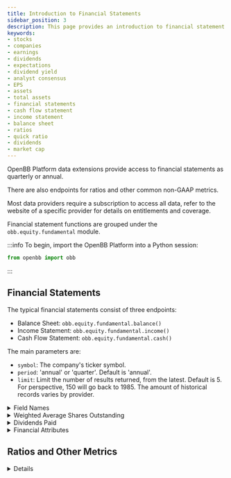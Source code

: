 ```yaml
---
title: Introduction to Financial Statements
sidebar_position: 3
description: This page provides an introduction to financial statement data available in the OpenBB Platform. This includes quarterly and annual reports, along with metrics and ratios by company. This guide provides examples for using the variety of sources.
keywords:
- stocks
- companies
- earnings
- dividends
- expectations
- dividend yield
- analyst consensus
- EPS
- assets
- total assets
- financial statements
- cash flow statement
- income statement
- balance sheet
- ratios
- quick ratio
- dividends
- market cap
---
```



<HeadTitle title="Financial Statements - Usage | OpenBB Platform Docs" />

OpenBB Platform data extensions provide access to financial statements as quarterly or annual.

There are also endpoints for ratios and other common non-GAAP metrics.

Most data providers require a subscription to access all data, refer to the website of a specific provider for details on entitlements and coverage.

Financial statement functions are grouped under the `obb.equity.fundamental` module.

:::info
To begin, import the OpenBB Platform into a Python session:

```python
from openbb import obb
```

:::

## Financial Statements

The typical financial statements consist of three endpoints:

- Balance Sheet: `obb.equity.fundamental.balance()`
- Income Statement: `obb.equity.fundamental.income()`
- Cash Flow Statement: `obb.equity.fundamental.cash()`

The main parameters are:

- `symbol`: The company's ticker symbol.
- `period`: 'annual' or 'quarter'. Default is 'annual'.
- `limit`: Limit the number of results returned, from the latest. Default is 5. For perspective, 150 will go back to 1985. The amount of historical records varies by provider.

<details>
<summary mdxType="summary">Field Names</summary>

:::info

- Every data provider has their own way of parsing and organizing the three financial statements.
- Items within each statement will vary by source and by the type of company reporting.
- Names of line items will vary by source.
- "Date" values may differ because they are from the period starting/ending or date of reporting.

:::

This example highlights how different providers will have different labels for company facts.

```python
import pandas as pd

df = pd.DataFrame()

df["yfinance"] = (
  obb.equity.fundamental.balance("TGT", provider="yfinance", limit=3)
  .to_df().get("total_assets")
)

df["fmp"] = (
  obb.equity.fundamental.balance("TGT", provider="fmp", limit=3)
  .to_df().get("total_assets")
)

df["intrinio"] = (
  obb.equity.fundamental.balance("TGT", provider="intrinio", limit=3)
  .to_df().get("total_assets")
)

df["polygon"] = (
  obb.equity.fundamental.balance("TGT", provider="polygon", limit=3)
  .to_df().get("total_assets")
)

df
```

|    |    yfinance |         fmp |    intrinio |     polygon |
|---:|------------:|------------:|------------:|------------:|
|  0 | 42779000000 | 42779000000 | 42779000000 | 42779000000 |
|  1 | 51248000000 | 51248000000 | 51248000000 | 51248000000 |
|  2 | 53811000000 | 53811000000 | 53811000000 | 53811000000 |
|  3 | 53335000000 | 53335000000 | 53335000000 | 53335000000 |

</details>

<details>
<summary mdxType="summary">Weighted Average Shares Outstanding</summary>

This key metric will be found under the income statement. It might also be called, 'basic', and the numbers do not include authorized but unissued shares.

A declining count over time is a sign that the company is returning capital to shareholders in the form of buy backs. Under ideal circumstances, it is more capital-efficient, for both company and shareholders, because distributions are double-taxed.

The company pays income tax on dividends paid, and the beneficiary pays income tax again on receipt.

A company will disclose how many shares are outstanding at the end of the period  as a weighted average over the reporting period - three months.

Let's take a look at Target. To make the numbers easier to read, we'll divide the entire column by one million.

```python
data = (
  obb.equity.fundamental.income("TGT", provider='fmp', limit=150, period="quarter")
  .to_df()
)

shares = data["weighted_average_basic_shares_outstanding"]/1000000
```

Where this data starts,

```python
shares.head(1)
```

| date       |   weighted_average_basic_shares_outstanding |
|:--------------------|--------------------------------------:|
| 1986-07-31 |                           1168.82 |

versus currently,

```python
shares.tail(1)
```

| date       |   weighted_average_basic_shares_outstanding |
|:--------------------|--------------------------------------:|
| 2023-10-31 |                           461.6 |

Thirty-seven years later, the share count is approaching a two-thirds reduction. That is 12.2% over the past five years.

```python
shares.pct_change(20).iloc[-1]
```

```console
-0.12
```

In four reporting periods, 1.3 million shares have been taken out of the float.

```python
shares.iloc[-4] - shares.iloc[-1]
```

```console
-1.3
```

With an average closing price of $144.27, that represents approximately $190M in buy backs.

```python
price = (
  obb.equity.price.historical("TGT", start_date="2022-10-01", provider="fmp")
  .to_df()
)

round((price["close"].mean()*1300000)/1000000, 2)
```

```console
187.55
```
</details>

<details>
<summary mdxType="summary">Dividends Paid</summary>

Dividends paid is in the cash flow statement. We can calculate the amount-per-share with the reported data.

```python
dividends = (
  obb.equity.fundamental.cash("TGT", provider='fmp', limit=150, period="quarter")
  .to_df()[["payment_of_dividends"]]
)

dividends["shares"] = data[["weighted_average_basic_shares_outstanding"]]
dividends["div_per_share"] = abs(dividends["payment_of_dividends"]/dividends["shares"])

dividends["div_per_share"].tail(4)
```

| date          |   div_per_share |
|:--------------|----------------:|
| 2023-01-28  |        -1.07973 |
| 2023-04-29  |        -1.07833 |
| 2023-07-29  |        -1.08102 |
| 2023-10-31  |        -1.09835 |

This can be compared against the real amounts paid to common share holders, as announced.

:::note
The dates immediately above represent the report date, dividends paid are attributed to the quarter they were paid in. The value from "2023-01-28" equates to the fourth quarter of 2022.
:::

```python
data = (
  obb.equity.fundamental.dividends("TGT", provider="fmp")
  .to_df()
  [["ex_dividend_date", "amount"]]
)
data.ex_dividend_date = data.ex_dividend_date.astype(str)
data.set_index("ex_dividend_date").loc["2023-08-15": "2022-11-15"]
```

| ex_dividend_date |   dividend |
|:--------------|-----------:|
| 2022-11-15  |       1.08 |
| 2023-02-14  |       1.08 |
| 2023-05-16  |       1.08 |
| 2023-08-15  |       1.1  |

The numbers check out, and the $2B paid to investors over four quarters is more than ten times the $190M returned through share buy backs.
</details>

<details>
<summary mdxType="summary">Financial Attributes</summary>

The `openbb-intrinio` data extension has an endpoint for extracting a single fact from financial statements.

There is a helper function for looking up the correct `tag`.

#### Search Financial Attributes

Search attributes by keyword.

```python
obb.equity.fundamental.search_attributes("marketcap").to_df().head(1)
```

|    | id         | name                  | tag       | statement_code   | statement_type   | parent_name   |   sequence | factor   | transaction   | type      | unit   |
|---:|:-----------|:----------------------|:----------|:-----------------|:-----------------|:--------------|-----------:|:---------|:--------------|:----------|:-------|
|  0 | tag_BgkbWy | Market Capitalization | marketcap | calculations     | industrial       |               |        nan |          |               | valuation | usd    |

The `tag` is what we need, in this case it is what we searched for.

```python
marketcap = (
  obb.equity.fundamental.historical_attributes(symbol="TGT", tag = "marketcap", frequency="quarterly")
  .to_df()
)

marketcap.tail(5)
```

| date          |       value |
|:--------------|------------:|
| 2022-12-31  | 66929627287 |
| 2023-03-31  | 75023699391 |
| 2023-06-30  | 59916953938 |
| 2023-09-30  | 50614370690 |
| 2023-11-22  |  60495000000 |

Doing some quick math, and ignoring the most recent value, we can see that the market cap of Target was down nearly a quarter over the last four reporting periods.

```python
marketcap.index = marketcap.index.astype(str)
(
    (marketcap.loc["2023-09-30"].value - marketcap.loc["2022-12-31"].value)/marketcap.loc["2022-12-31"].value
)
```

```console
-0.24
```
</details>

## Ratios and Other Metrics

<details>
Other valuation functions are derivatives of the financial statements, but the data provider does the math.

Values are typically ratios between line items, on a per-share basis, or as a percent growth.

This data set is where you can find EPS, FCF, P/B, EBIT, quick ratio, etc.

<details>
<summary mdxType="summary">Quick Ratio</summary>

Target's quick ratio could be one reason why its share price is losing traction against the market. Its ability to pay current obligations is not optimistically reflected in a 0.27 score, approximately 50% below the historical median.

```python
ratios = (
  obb.equity.fundamental.ratios("TGT", limit=50, provider="fmp")
  .to_df()
)

display(f"Current Quick Ratio: {ratios['quick_ratio'].iloc[-1]}")
display(f"Median Quick Ratio: {ratios['quick_ratio'].median()}")
```

```console
Current Quick Ratio: 0.27
Median Quick Ratio: 0.58
```
</details>

<details>
<summary mdxType="summary">Free Cash Flow Yield</summary>

The `metrics` endpoint, with the `openbb-fmp` data extension, has a field for free cash flow yield. It is calculated by taking the free cash flow per share divided by the current share price. We could arrive at this answer by writing some code, but these types of endpoints do the work so we don't have to. This is part of the value-add that API data distributors provide, they allow you to get straight to work with data.

We'll use this endpoint to extract the data, and compare with some of Target's competition over the last ten years.

```python
# List of other retail chains
tickers = ["COST", "BJ", "DLTR", "DG", "WMT", "BIG", "M", "KSS", "TJX"]
# Create a dictionary of tickers and company names.
names = {
    ticker: obb.equity.profile(ticker, provider="fmp").results[0].name
    for ticker in tickers
}
# Create a column for each.
fcf_yield = pd.DataFrame()
for ticker in tickers:
    fcf_yield[names[ticker]] = (
        obb.equity.fundamental.metrics(ticker, provider="fmp", period="annual", limit=10)
        .to_df()
        .reset_index()
        .set_index("calendar_year")
        .sort_index(ascending=False)
        ["free_cash_flow_yield"]
    )
fcf_yield.transpose()
```

|                                    |        2023 |        2022 |      2021 |      2020 |      2019 |       2018 |      2017 |       2016 |      2015 |        2014 |
|:-----------------------------------|------------:|------------:|----------:|----------:|----------:|-----------:|----------:|-----------:|----------:|------------:|
| Costco Wholesale Corporation       |   0.0279218 |  0.0148596  | 0.0265818 | 0.0393512 | 0.0259061 |  0.0274379 | 0.0608836 | 0.00894059 | 0.0307414 |   0.0374833 |
| BJ's Wholesale Club Holdings, Inc. | nan         |  0.0447092  | 0.0672128 | 0.113551  | 0.0566305 |  0.0911069 | 0.0261863 | 0.0658713  | 0.0169474 | nan         |
| Dollar Tree, Inc.                  | nan         |  0.010756   | 0.013957  | 0.075627  | 0.040338  |  0.0412519 | 0.0340694 | 0.0634655  | 0.0166025 |   0.0410471 |
| Dollar General Corporation         | nan         |  0.00825589 | 0.0375074 | 0.0589731 | 0.0369217 |  0.0461971 | 0.0426088 | 0.0507761  | 0.0395241 |   0.0460518 |
| Walmart Inc.                       |   0.0312425 |  0.028372   | 0.0654622 | 0.0445913 | 0.062023  |  0.0572749 | 0.101038  | 0.0735059  | 0.0597117 |   0.0415436 |
| Big Lots, Inc.                     | nan         | -0.550469   | 0.0252616 | 0.115757  | 0.0694642 | -0.111853  | 0.037219  | 0.100721   | 0.110443  |   0.089253  |
| Macy's, Inc.                       | nan         |  0.0504726  | 0.27098   | 0.0391114 | 0.0913008 |  0.101426  | 0.155761  | 0.098993   | 0.0656336 |   0.072322  |
| Kohl's Corporation                 | nan         | -0.143961   | 0.189677  | 0.147968  | 0.119492  |  0.139799  | 0.0961367 | 0.19879    | 0.0816518 |   0.110697  |
| The TJX Companies, Inc.            |   0.0271588 |  0.0234975  | 0.0517687 | 0.0401668 | 0.0488266 |  0.0399352 | 0.0536965 | 0.0433279  | 0.0464416 |   0.0406432 |

Explore the rest of the `fundamental` module under the [Reference](/platform/reference/equity/fundamental) section.
</details>

</details>
